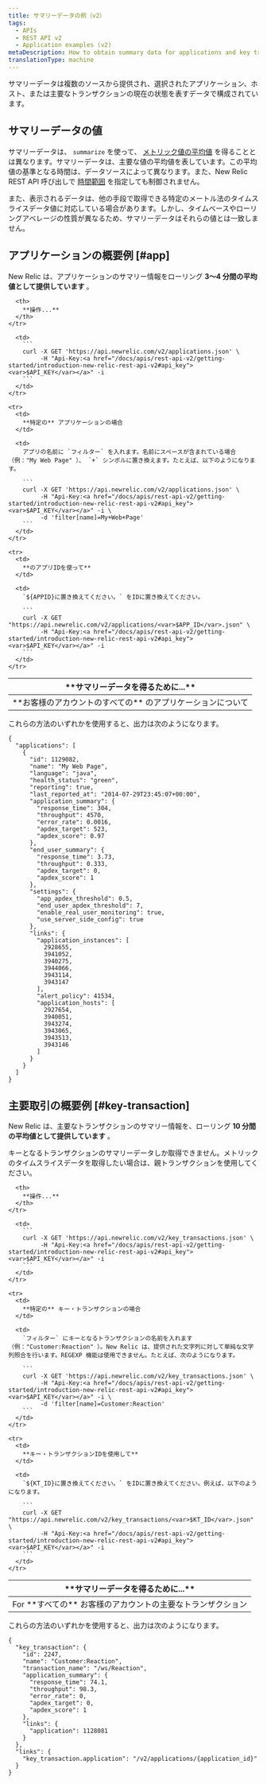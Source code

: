 ```yaml
---
title: サマリーデータの例（v2）
tags:
  - APIs
  - REST API v2
  - Application examples (v2)
metaDescription: How to obtain summary data for applications and key transactions by using New Relic's REST API v2.
translationType: machine
---
```


サマリーデータは複数のソースから提供され、選択されたアプリケーション、ホスト、または主要なトランザクションの現在の状態を表すデータで構成されています。

## サマリーデータの値

サマリーデータは、 `summarize` を使って、 [メトリック値の平均値](/docs/apm/apis/requirements/calculating-average-metric-values-summarize) を得ることとは異なります。サマリーデータは、主要な値の平均値を表しています。この平均値の基準となる時間は、データソースによって異なります。また、New Relic REST API 呼び出しで [時間範囲](/docs/apm/apis/api-v2-examples/specifying-time-range-api-v2) を指定しても制御されません。

また、表示されるデータは、他の手段で取得できる特定のメートル法のタイムスライスデータ値に対応している場合があります。しかし、タイムベースやローリングアベレージの性質が異なるため、サマリーデータはそれらの値とは一致しません。

## アプリケーションの概要例 [#app]

New Relic は、アプリケーションのサマリー情報をローリング **3～4 分間の平均値として提供しています** 。

<table>
  <thead>
    <tr>
      <th width={200}>
        **サマリーデータを得るために...**
      </th>

      <th>
        **操作...**
      </th>
    </tr>
  </thead>

  <tbody>
    <tr>
      <td>
        **お客様のアカウントのすべての** のアプリケーションについて
      </td>

      <td>
        ```
        curl -X GET 'https://api.newrelic.com/v2/applications.json' \
             -H "Api-Key:<a href="/docs/apis/rest-api-v2/getting-started/introduction-new-relic-rest-api-v2#api_key"><var>$API_KEY</var></a>" -i
        ```
      </td>
    </tr>

    <tr>
      <td>
        **特定の** アプリケーションの場合
      </td>

      <td>
        アプリの名前に `フィルター` を入れます。名前にスペースが含まれている場合（例："My Web Page" ）、 `+` シンボルに置き換えます。たとえば、以下のようになります。

        ```
        curl -X GET 'https://api.newrelic.com/v2/applications.json' \
             -H "Api-Key:<a href="/docs/apis/rest-api-v2/getting-started/introduction-new-relic-rest-api-v2#api_key"><var>$API_KEY</var></a>" -i \
             -d 'filter[name]=My+Web+Page'
        ```
      </td>
    </tr>

    <tr>
      <td>
        **のアプリIDを使って**
      </td>

      <td>
        `${APPID}に置き換えてください。` をIDに置き換えてください。

        ```
        curl -X GET "https://api.newrelic.com/v2/applications/<var>$APP_ID</var>.json" \
             -H "Api-Key:<a href="/docs/apis/rest-api-v2/getting-started/introduction-new-relic-rest-api-v2#api_key"><var>$API_KEY</var></a>" -i
        ```
      </td>
    </tr>
  </tbody>
</table>

これらの方法のいずれかを使用すると、出力は次のようになります。

```
{
  "applications": [
    {
      "id": 1129082,
      "name": "My Web Page",
      "language": "java",
      "health_status": "green",
      "reporting": true,
      "last_reported_at": "2014-07-29T23:45:07+00:00",
      "application_summary": {
        "response_time": 304,
        "throughput": 4570,
        "error_rate": 0.0016,
        "apdex_target": 523,
        "apdex_score": 0.97
      },
      "end_user_summary": {
        "response_time": 3.73,
        "throughput": 0.333,
        "apdex_target": 0,
        "apdex_score": 1
      },
      "settings": {
        "app_apdex_threshold": 0.5,
        "end_user_apdex_threshold": 7,
        "enable_real_user_monitoring": true,
        "use_server_side_config": true
      },
      "links": {
        "application_instances": [
          2928655,
          3941052,
          3940275,
          3944066,
          3943114,
          3943147
        ],
        "alert_policy": 41534,
        "application_hosts": [
          2927654,
          3940051,
          3943274,
          3943065,
          3943513,
          3943146
        ]
      }
    }
  ]
}
```

## 主要取引の概要例 [#key-transaction]

New Relic は、主要なトランザクションのサマリー情報を、ローリング **10 分間の平均値として提供しています** 。

<Callout variant="important">
  キーとなるトランザクションのサマリーデータしか取得できません。メトリックのタイムスライスデータを取得したい場合は、親トランザクションを使用してください。
</Callout>

<table>
  <thead>
    <tr>
      <th width={200}>
        **サマリーデータを得るために...**
      </th>

      <th>
        **操作...**
      </th>
    </tr>
  </thead>

  <tbody>
    <tr>
      <td>
        For **すべての** お客様のアカウントの主要なトランザクション
      </td>

      <td>
        ```
        curl -X GET 'https://api.newrelic.com/v2/key_transactions.json' \
             -H "Api-Key:<a href="/docs/apis/rest-api-v2/getting-started/introduction-new-relic-rest-api-v2#api_key"><var>$API_KEY</var></a>" -i
        ```
      </td>
    </tr>

    <tr>
      <td>
        **特定の** キー・トランザクションの場合
      </td>

      <td>
        `フィルター` にキーとなるトランザクションの名前を入れます（例："Customer:Reaction" ）。New Relic は、提供された文字列に対して単純な文字列照合を行います。REGEXP 機能は使用できません。たとえば、次のようになります。

        ```
        curl -X GET 'https://api.newrelic.com/v2/key_transactions.json' \
             -H "Api-Key:<a href="/docs/apis/rest-api-v2/getting-started/introduction-new-relic-rest-api-v2#api_key"><var>$API_KEY</var></a>" -i \
             -d 'filter[name]=Customer:Reaction'
        ```
      </td>
    </tr>

    <tr>
      <td>
        **キー・トランザクションIDを使用して**
      </td>

      <td>
        `${KT_ID}に置き換えてください。` をIDに置き換えてください。例えば、以下のようになります。

        ```
        curl -X GET "https://api.newrelic.com/v2/key_transactions/<var>$KT_ID</var>.json" \
             -H "Api-Key:<a href="/docs/apis/rest-api-v2/getting-started/introduction-new-relic-rest-api-v2#api_key"><var>$API_KEY</var></a>" -i
        ```
      </td>
    </tr>
  </tbody>
</table>

これらの方法のいずれかを使用すると、出力は次のようになります。

```
{
  "key_transaction": {
    "id": 2247,
    "name": "Customer:Reaction",
    "transaction_name": "/ws/Reaction",
    "application_summary": {
      "response_time": 74.1,
      "throughput": 98.3,
      "error_rate": 0,
      "apdex_target": 0,
      "apdex_score": 1
    },
    "links": {
      "application": 1128081
    }
  },
  "links": {
    "key_transaction.application": "/v2/applications/{application_id}"
  }
}
```
